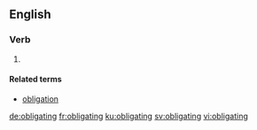 ==English==

===Verb===
{{head|en|present participle}}

# {{present participle of|obligate|lang=en|nocat=1}}

====Related terms====
* [[obligation]]

[[de:obligating]]
[[fr:obligating]]
[[ku:obligating]]
[[sv:obligating]]
[[vi:obligating]]